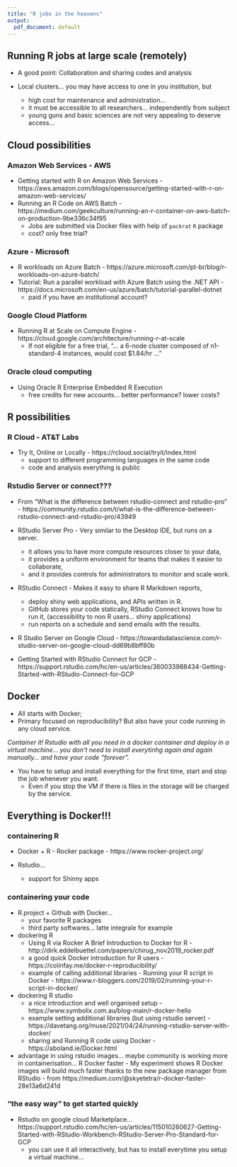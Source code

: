 ```yaml
---
title: "R jobs in the heavens"
output:
  pdf_document: default
---
```


## Running R jobs at large scale (remotely)

* A good point: Collaboration and sharing codes and analysis

* Local clusters... you may have access to one in you institution, but
    + high cost for maintenance and administration...
    + it must be accessible to all researchers... independently from subject
    + young guns and basic sciences are not very appealing to deserve access...
    
## Cloud possibilities    
    
### Amazon Web Services - AWS
* Getting started with R on Amazon Web Services - https://aws.amazon.com/blogs/opensource/getting-started-with-r-on-amazon-web-services/
* Running an R Code on AWS Batch - https://medium.com/geekculture/running-an-r-container-on-aws-batch-on-production-9be336c34f95
    + Jobs are submitted via Docker files with help of `packrat` `R` package 
    + cost? only free trial?
    
### Azure - Microsoft
* R workloads on Azure Batch - https://azure.microsoft.com/pt-br/blog/r-workloads-on-azure-batch/
* Tutorial: Run a parallel workload with Azure Batch using the .NET API - https://docs.microsoft.com/en-us/azure/batch/tutorial-parallel-dotnet
    + paid if you have an institutional account?

### Google Cloud Platform
* Running R at Scale on Compute Engine - https://cloud.google.com/architecture/running-r-at-scale
    + If not eligible for a free trial, "... a 6-node cluster composed of n1-standard-4 instances, would cost $1.84/hr ..."
    
### Oracle cloud computing
* Using Oracle R Enterprise Embedded R Execution
    + free credits for new accounts... better performance? lower costs?

    
## R possibilities

### R Cloud - AT&T Labs
* Try It, Online or Locally - https://rcloud.social/tryit/index.html
    + support to different programming languages in the same code
    + code and analysis everything is public

### Rstudio Server or connect???
* From "What is the difference between rstudio-connect and rstudio-pro" - https://community.rstudio.com/t/what-is-the-difference-between-rstudio-connect-and-rstudio-pro/43949

* RStudio Server Pro - Very similar to the Desktop IDE, but runs on a server. 
    + it allows you to have more compute resources closer to your data, 
    + it provides a uniform environment for teams that makes it easier to collaborate, 
    + and it provides controls for administrators to monitor and scale work.

* RStudio Connect - Makes it easy to share R Markdown reports, 
    + deploy shiny web applications, and APIs written in R. 
    + GitHub stores your code statically, RStudio Connect knows how to run it, (accessibility to non R users... shiny applications)
    + run reports on a schedule and send emails with the results.

* R Studio Server on Google Cloud - https://towardsdatascience.com/r-studio-server-on-google-cloud-dd69b8bff80b

* Getting Started with RStudio Connect for GCP - https://support.rstudio.com/hc/en-us/articles/360033988434-Getting-Started-with-RStudio-Connect-for-GCP

## Docker
* All starts with Docker;
* Primary focused on reproducibility? But also have your code running in any cloud service.

*Container it! Rstudio with all you need in a docker container and deploy in a virtual machine... you don't need to install everytinhg again and again manually... and have your code "forever".*

* You have to setup and install everything for the first time, start and stop the job whenever you want. 
    + Even if you stop the VM if there is files in the storage will be charged by the service.


## Everything is Docker!!!

### containering R
* Docker + R - Rocker package - https://www.rocker-project.org/

* Rstudio...
	+ support for Shinny apps


### containering your code
* R.project + Github with Docker...
	+ your favorite R packages
	+ third party softwares... latte integrale for example

* dockering R
	+ Using R via Rocker A Brief Introduction to Docker for R - http://dirk.eddelbuettel.com/papers/chirug_nov2019_rocker.pdf
	+ a good quick Docker introduction for R users - https://colinfay.me/docker-r-reproducibility/ 
	+ example of calling additional libraries - Running your R script in Docker - https://www.r-bloggers.com/2019/02/running-your-r-script-in-docker/
* dockering R studio
	+ a nice introduction and well organised setup - https://www.symbolix.com.au/blog-main/r-docker-hello
	+ example setting additional libraries (but using rstudio server) - https://davetang.org/muse/2021/04/24/running-rstudio-server-with-docker/
	+ sharing and Running R code using Docker - https://aboland.ie/Docker.html

* advantage in using rstudio images... maybe community is working more in containerisation... 
R Docker faster - My experiment shows R Docker images will build much faster thanks to the new package manager from RStudio - from https://medium.com/@skyetetra/r-docker-faster-28e13a6d241d


### "the easy way" to get started quickly
* Rstudio on google cloud Marketplace... https://support.rstudio.com/hc/en-us/articles/115010260627-Getting-Started-with-RStudio-Workbench-RStudio-Server-Pro-Standard-for-GCP
    + you can use it all interactively, but has to install everytime you setup a virtual machine...



